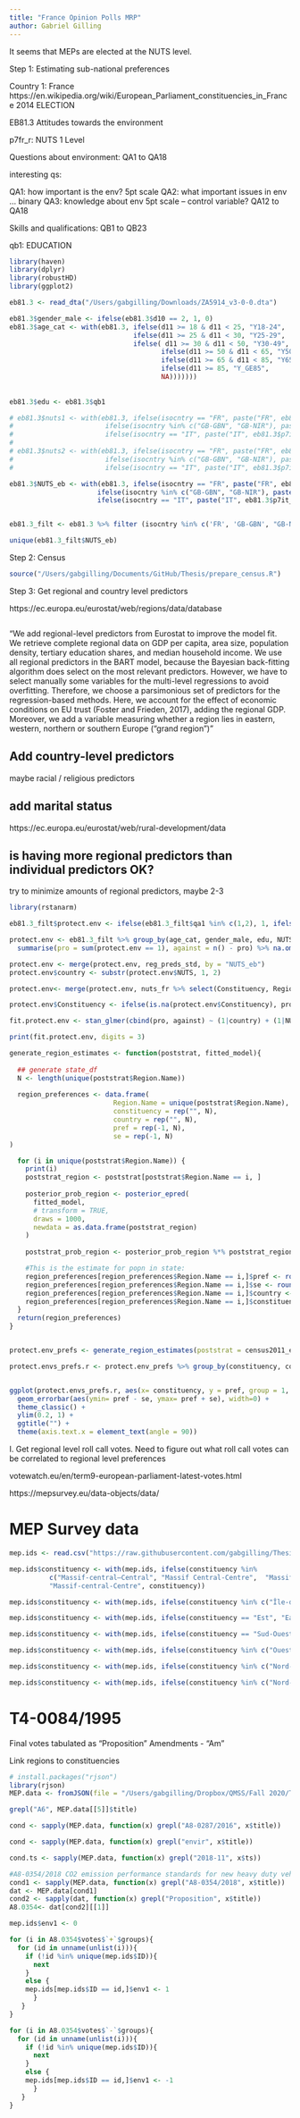 ```yaml
---
title: "France Opinion Polls MRP"
author: Gabriel Gilling
---
```


It seems that MEPs are elected at the NUTS level.

Step 1: Estimating sub-national preferences

Country 1: France
https://en.wikipedia.org/wiki/European_Parliament_constituencies_in_France
2014 ELECTION

EB81.3 Attitudes towards the environment

p7fr_r: NUTS 1 Level

Questions about environment: QA1 to QA18

interesting qs:

QA1: how important is the env? 5pt scale
QA2: what important issues in env ... binary
QA3: knowledge about env 5pt scale -- control variable?
QA12 to QA18

Skills and qualifications: QB1 to QB23

qb1: EDUCATION


```r
library(haven)
library(dplyr)
library(robustHD)
library(ggplot2)

eb81.3 <- read_dta("/Users/gabgilling/Downloads/ZA5914_v3-0-0.dta")

eb81.3$gender_male <- ifelse(eb81.3$d10 == 2, 1, 0)
eb81.3$age_cat <- with(eb81.3, ifelse(d11 >= 18 & d11 < 25, "Y18-24",
                               ifelse(d11 >= 25 & d11 < 30, "Y25-29",
                               ifelse( d11 >= 30 & d11 < 50, "Y30-49",
                                      ifelse(d11 >= 50 & d11 < 65, "Y50-64",
                                      ifelse(d11 >= 65 & d11 < 85, "Y65-84",
                                      ifelse(d11 >= 85, "Y_GE85",
                                      NA)))))))
                                      
                                      
eb81.3$edu <- eb81.3$qb1

# eb81.3$nuts1 <- with(eb81.3, ifelse(isocntry == "FR", paste("FR", eb81.3$p7fr_r, sep = ""), 
#                       ifelse(isocntry %in% c("GB-GBN", "GB-NIR"), paste("UK", eb81.3$p7gb_r, sep = ""),
#                       ifelse(isocntry == "IT", paste("IT", eb81.3$p7it_r1, sep = ""), NA))))
# 
# eb81.3$nuts2 <- with(eb81.3, ifelse(isocntry == "FR", paste("FR", eb81.3$p7fr, sep = ""), 
#                       ifelse(isocntry %in% c("GB-GBN", "GB-NIR"), paste("UK", eb81.3$p7gb, sep = ""),
#                       ifelse(isocntry == "IT", paste("IT", eb81.3$p7it, sep = ""), NA))))

eb81.3$NUTS_eb <- with(eb81.3, ifelse(isocntry == "FR", paste("FR", eb81.3$p7fr, sep = ""), 
                      ifelse(isocntry %in% c("GB-GBN", "GB-NIR"), paste("UK", eb81.3$p7gb, sep = ""),
                      ifelse(isocntry == "IT", paste("IT", eb81.3$p7it_r1, sep = ""), NA))))


eb81.3_filt <- eb81.3 %>% filter (isocntry %in% c('FR', 'GB-GBN', "GB-NIR", 'IT'))

unique(eb81.3_filt$NUTS_eb)

```

Step 2: Census
```r
source("/Users/gabgilling/Documents/GitHub/Thesis/prepare_census.R")
```


Step 3: Get regional and country level predictors

https://ec.europa.eu/eurostat/web/regions/data/database
```r


```

"We add regional-level predictors from Eurostat to improve the model fit. We retrieve complete
regional data on GDP per capita, area size, population density, tertiary education shares, and
median household income. We use all regional predictors in the BART model, because the
Bayesian back-fitting algorithm does select on the most relevant predictors. However, we have
to select manually some variables for the multi-level regressions to avoid overfitting. Therefore,
we choose a parsimonious set of predictors for the regression-based methods. Here, we account
for the effect of economic conditions on EU trust (Foster and Frieden, 2017), adding the regional
GDP. Moreover, we add a variable measuring whether a region lies in eastern, western, northern or southern Europe (“grand region”)"

## Add country-level predictors
maybe racial / religious predictors

## add marital status 

https://ec.europa.eu/eurostat/web/rural-development/data


## is having more regional predictors than individual predictors OK?

try to minimize amounts of regional predictors, maybe 2-3

```r
library(rstanarm)

eb81.3_filt$protect.env <- ifelse(eb81.3_filt$qa1 %in% c(1,2), 1, ifelse(eb81.3_filt$qa1 %in% c(3,4), 0, NA))

protect.env <- eb81.3_filt %>% group_by(age_cat, gender_male, edu, NUTS_eb) %>%
  summarise(pro = sum(protect.env == 1), against = n() - pro) %>% na.omit()

protect.env <- merge(protect.env, reg_preds_std, by = "NUTS_eb")
protect.env$country <- substr(protect.env$NUTS, 1, 2)

protect.env<- merge(protect.env, nuts_fr %>% select(Constituency, Region.Name), by = "Region.Name", all.x = TRUE)

protect.env$Constituency <- ifelse(is.na(protect.env$Constituency), protect.env$Region.Name, protect.env$Constituency)

fit.protect.env <- stan_glmer(cbind(pro, against) ~ (1|country) + (1|NUTS_eb) + (1|gender_male)  + (1 | age_cat)  + (1|edu) + gdp_cap + higher_ed + hhd_income + unemp_pct, data = protect.env, family = binomial(link = "logit"))

print(fit.protect.env, digits = 3)
```


```r

generate_region_estimates <- function(poststrat, fitted_model){
  
  ## generate state_df
  N <- length(unique(poststrat$Region.Name))
  
  region_preferences <- data.frame(
                          Region.Name = unique(poststrat$Region.Name),
                          constituency = rep("", N),
                          country = rep("", N),
                          pref = rep(-1, N),
                          se = rep(-1, N)
)

  for (i in unique(poststrat$Region.Name)) {
    print(i)
    poststrat_region <- poststrat[poststrat$Region.Name == i, ]
    
    posterior_prob_region <- posterior_epred(
      fitted_model,
      # transform = TRUE,
      draws = 1000,
      newdata = as.data.frame(poststrat_region)
    )
    
    poststrat_prob_region <- posterior_prob_region %*% poststrat_region$freq / sum(poststrat_region$freq)

    #This is the estimate for popn in state:
    region_preferences[region_preferences$Region.Name == i,]$pref <- round(mean(poststrat_prob_region), 4)
    region_preferences[region_preferences$Region.Name == i,]$se <- round(sd(poststrat_prob_region), 4)
    region_preferences[region_preferences$Region.Name == i,]$country <- unique(poststrat_region$country)
    region_preferences[region_preferences$Region.Name == i,]$constituency <- unique(poststrat_region$Constituency)
  }
  return(region_preferences)
}


protect.env_prefs <- generate_region_estimates(poststrat = census2011_education %>%  na.omit(), fit.protect.env)

protect.envs_prefs.r <- protect.env_prefs %>% group_by(constituency, country) %>% summarise(pref = mean(pref), se = mean(se))


ggplot(protect.envs_prefs.r, aes(x= constituency, y = pref, group = 1, color = country)) + geom_point() + 
  geom_errorbar(aes(ymin= pref - se, ymax= pref + se), width=0) + 
  theme_classic() +
  ylim(0.2, 1) + 
  ggtitle("") +
  theme(axis.text.x = element_text(angle = 90))
```


I. Get regional level roll call votes. Need to figure out what roll call votes can be correlated to regional level preferences

votewatch.eu/en/term9-european-parliament-latest-votes.html

https://mepsurvey.eu/data-objects/data/

# MEP Survey data

```r
mep.ids <- read.csv("https://raw.githubusercontent.com/gabgilling/Thesis/master/Data/mep_data_with_IDs.csv")

mep.ids$constituency <- with(mep.ids, ifelse(constituency %in% 
          c("Massif-central–Central", "Massif Central-Centre",  "Massif central-Centre","Massif central – Centre"),
          "Massif-central-Centre", constituency))

mep.ids$constituency <- with(mep.ids, ifelse(constituency %in% c("Île-de-France", "Ile-de-France"), "Ile de France" , constituency))

mep.ids$constituency <- with(mep.ids, ifelse(constituency == "Est", "East France" , constituency))

mep.ids$constituency <- with(mep.ids, ifelse(constituency == "Sud-Ouest", "South-West France" , constituency))

mep.ids$constituency <- with(mep.ids, ifelse(constituency %in% c("Ouest", "West"), "West France" , constituency))

mep.ids$constituency <- with(mep.ids, ifelse(constituency %in% c("Nord-Ouest", ), "North-West France" , constituency))

mep.ids$constituency <- with(mep.ids, ifelse(constituency %in% c("Nord-Ouest"), "North-West France" , constituency))
```

# T4-0084/1995

Final votes tabulated as "Proposition"
Amendments - "Am"

Link regions to constituencies

```r
# install.packages("rjson")
library(rjson)
MEP.data <- fromJSON(file = "/Users/gabgilling/Dropbox/QMSS/Fall 2020/Thesis/Data/ep_votes.json")

grepl("A6", MEP.data[[5]]$title)

cond <- sapply(MEP.data, function(x) grepl("A8-0287/2016", x$title))

cond <- sapply(MEP.data, function(x) grepl("envir", x$title))

cond.ts <- sapply(MEP.data, function(x) grepl("2018-11", x$ts))

#A8-0354/2018 CO2 emission performance standards for new heavy duty vehicles ***I	
cond1 <- sapply(MEP.data, function(x) grepl("A8-0354/2018", x$title))
dat <- MEP.data[cond1]
cond2 <- sapply(dat, function(x) grepl("Proposition", x$title))
A8.0354<- dat[cond2][[1]]

mep.ids$env1 <- 0

for (i in A8.0354$votes$`+`$groups){
  for (id in unname(unlist(i))){
    if (!id %in% unique(mep.ids$ID)){
      next
    }
    else {
    mep.ids[mep.ids$ID == id,]$env1 <- 1
      }
   }
}

for (i in A8.0354$votes$`-`$groups){
  for (id in unname(unlist(i))){
    if (!id %in% unique(mep.ids$ID)){
      next
    }
    else {
    mep.ids[mep.ids$ID == id,]$env1 <- -1
      }
   }
}


```

